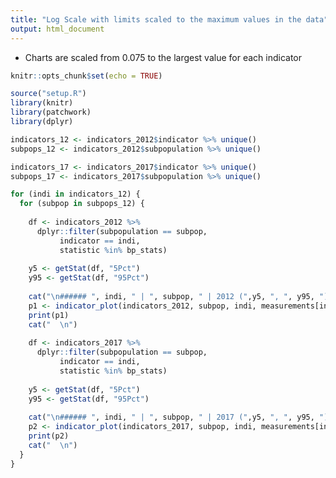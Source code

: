 ```yaml
---
title: "Log Scale with limits scaled to the maximum values in the data"
output: html_document
---
```


- Charts are scaled from 0.075 to the largest value for each indicator

```r
knitr::opts_chunk$set(echo = TRUE)
```


```r
source("setup.R")
library(knitr)
library(patchwork)
library(dplyr)

indicators_12 <- indicators_2012$indicator %>% unique()
subpops_12 <- indicators_2012$subpopulation %>% unique()

indicators_17 <- indicators_2017$indicator %>% unique()
subpops_17 <- indicators_2017$subpopulation %>% unique()

```


```r

for (indi in indicators_12) {
  for (subpop in subpops_12) {
    
    df <- indicators_2012 %>% 
      dplyr::filter(subpopulation == subpop,
           indicator == indi,
           statistic %in% bp_stats)
  
    y5 <- getStat(df, "5Pct")
    y95 <- getStat(df, "95Pct")
    
    cat("\n###### ", indi, " | ", subpop, " | 2012 (",y5, ", ", y95, ") \n")
    p1 <- indicator_plot(indicators_2012, subpop, indi, measurements[indi][[1]], scale_max[indi][[1]])
    print(p1)
    cat("  \n")
    
    df <- indicators_2017 %>% 
      dplyr::filter(subpopulation == subpop,
           indicator == indi,
           statistic %in% bp_stats)
  
    y5 <- getStat(df, "5Pct")
    y95 <- getStat(df, "95Pct")
    
    cat("\n###### ", indi, " | ", subpop, " | 2017 (",y5, ", ", y95, ") \n")
    p2 <- indicator_plot(indicators_2017, subpop, indi, measurements[indi][[1]], scale_max[indi][[1]])
    print(p2)
    cat("  \n")
  }
}

```
